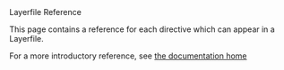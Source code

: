 <div className="Docs--Overline">Layerfile Reference</div>

<div className="section-spacing"></div>

This page contains a reference for each directive which can appear in a Layerfile.

For a more introductory reference, see [the documentation home](/docs/home)

<div className="section-spacing"></div>